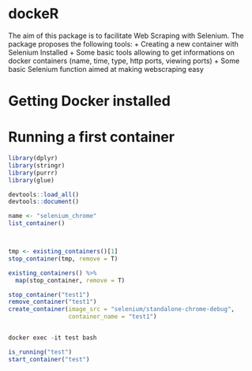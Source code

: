 # dockeR

The aim of this package is to facilitate Web Scraping with Selenium. The package proposes the following tools: 
+ Creating a new container with Selenium Installed
+ Some basic tools allowing to get informations on docker containers (name, time, type, http ports, viewing ports)
+ Some basic Selenium function aimed at making webscraping easy

# Getting Docker installed

# Running a first container

```r
library(dplyr)
library(stringr)
library(purrr)
library(glue)

devtools::load_all()
devtools::document()


```


```r

name <- "selenium_chrome"
list_container()



tmp <- existing_containers()[1]
stop_container(tmp, remove = T)

existing_containers() %>%
  map(stop_container, remove = T)

stop_container("test1")
remove_container("test1")
create_container(image_src = "selenium/standalone-chrome-debug",
                 container_name = "test1")


docker exec -it test bash

is_running("test")
start_container("test")
```

